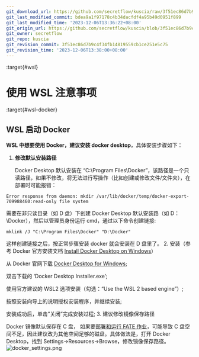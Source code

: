 ```yaml
---
git_download_url: https://github.com/secretflow/kuscia/raw/3f51ec86d7b9c4f34fb14819559cb1ce251e5c75/docs/reference/troubleshoot/wslstartdocker.md
git_last_modified_commit: bdea9a1f97178c4b34dacfdf4a95b49d0951f899
git_last_modified_time: '2023-12-06T13:36:22+08:00'
git_origin_url: https://github.com/secretflow/kuscia/blob/3f51ec86d7b9c4f34fb14819559cb1ce251e5c75/docs/reference/troubleshoot/wslstartdocker.md
git_owner: secretflow
git_repo: kuscia
git_revision_commit: 3f51ec86d7b9c4f34fb14819559cb1ce251e5c75
git_revision_time: '2023-12-06T13:38:00+08:00'
---
```


:target{#wsl}

# 使用 WSL 注意事项

:target{#wsl-docker}

## WSL 启动 Docker

<strong>WSL 中想要使用 Docker，建议安装 docker desktop</strong>，具体安装步骤如下：

1. <strong>修改默认安装路径</strong>

   Docker Desktop 默认安装在 “C:\Program Files\Docker”，该路径是一个只读路径，如果不修改，将无法进行写操作（比如创建或修改文件/文件夹），在部署时可能报错：

```shell
Error response from daemon: mkdir /var/lib/docker/temp/docker-export-709988460:read-only file system
```

需要在非只读目录（如 D 盘）下创建 Docker Desktop 默认安装路（如 D：\Docker），然后以管理员身份运行 cmd，通过以下命令创建链接:

```shell
mklink /J "C:\Program Files\Docker" "D:\Docker"
```

这样创建链接之后，按正常步骤安装 docker 就会安装在 D 盘里了。
2\. 安装（参考 Docker 官方安装文档 [Install Docker Desktop on Windows](https://docs.docker.com/desktop/install/windows-install/)）

从 Docker 官网下载 [Docker Desktop for Windows](https://www.docker.com/products/docker-desktop/);

双击下载的 ‘Docker Desktop Installer.exe’;

使用官方建议的 WSL2 选项安装（勾选：“Use the WSL 2 based engine”）;

按照安装向导上的说明授权安装程序，并继续安装;

安装成功后，单击”关闭”完成安装过程;
3\. 建议修改镜像保存路径

Docker 镜像默认保存在 C 盘， 如果要[部署和运行 FATE 作业](https://www.secretflow.org.cn/docs/kuscia/latest/zh-Hans/tutorial/run_fate_cn)，可能导致 C 盘空间不足，因此建议改为其他空间足够的磁盘。具体做法是，打开 Docker Desktop，找到 Settings->Resources->Browse，修改镜像保存路径。
![docker\_settings.png](../../_assets/docker_settings.png)
